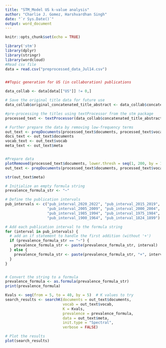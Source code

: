 ```yaml
---
title: "STM_Model US k-value analysis"
author: "Charlie J. Gomez, Harshvardhan Singh"
date: "`r Sys.Date()`"
output: word_document
---
```


```r
knitr::opts_chunk$set(echo = TRUE)
```

```r
library('stm')
library(dplyr)
library(stringr)
library(wordcloud)
#Read csv file
data = read.csv("preprocessed_data_Jul14.csv")


##Topic generation for US (in collaboration) publications

data_collab <- data[data[["US"]] != 0,]

# Save the original title data for future use
data_collab$original_concatenated_title_abstract <- data_collab$concatenated_title_abstract

#pre-processing the titles using textProcessor from the stm package
processed_text <- textProcessor(data_collab$concatenated_title_abstract, metadata = data_collab) 

# Further prepare the data by removing low-frequency terms
out_text <- prepDocuments(processed_text$documents, processed_text$vocab, processed_text$meta)
docs_text <- out_text$documents
vocab_text <- out_text$vocab
meta_text <- out_text$meta


#Prepare data
plotRemoved(processed_text$documents, lower.thresh = seq(1, 200, by = 100))
out_text <- prepDocuments(processed_text$documents, processed_text$vocab, processed_text$meta, lower.thresh = 8)

str(out_text$meta)

# Initialize an empty formula string
prevalence_formula_str <- "~"

# Define the publication intervals
pub_intervals <- c("pub_interval_2020_2022", "pub_interval_2015_2019", "pub_interval_2010_2014", 
                   "pub_interval_2005_2009", "pub_interval_2000_2004", "pub_interval_1995_1999",
                   "pub_interval_1985_1994", "pub_interval_1975_1984", "pub_interval_1965_1974",
                   "pub_interval_1900_1964", "pub_interval_1824_1899")

# Add each publication interval to the formula string
for (interval in pub_intervals) {
  # add an if statement to handle the first addition (without '+')
  if (prevalence_formula_str == "~") {
    prevalence_formula_str <- paste(prevalence_formula_str, interval)
  } else {
    prevalence_formula_str <- paste(prevalence_formula_str, "+", interval)
  }
}


# Convert the string to a formula
prevalence_formula <- as.formula(prevalence_formula_str)
print(prevalence_formula)

Kvals <- seq(from = 5, to = 40, by = 5)  # K values to try
search_results <- searchK(documents = out_text$documents, 
                          vocab = out_text$vocab, 
                          K = Kvals, 
                          prevalence = prevalence_formula, 
                          data = out_text$meta, 
                          init.type = "Spectral", 
                          verbose = FALSE)

# Plot the results
plot(search_results)

```